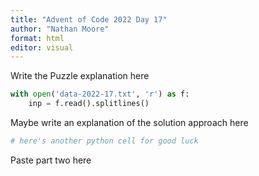 ```yaml
---
title: "Advent of Code 2022 Day 17"
author: "Nathan Moore"
format: html
editor: visual
---
```


Write the Puzzle explanation here

```python

with open('data-2022-17.txt', 'r') as f:
    inp = f.read().splitlines()

```

Maybe write an explanation of the solution approach here

```python
# here's another python cell for good luck

```

Paste part two here
